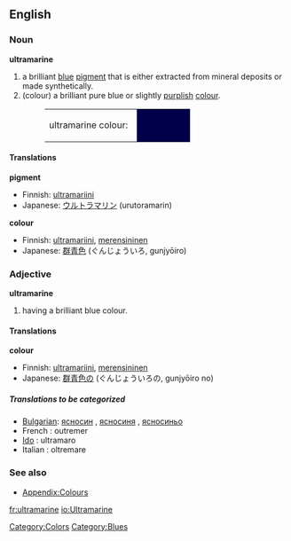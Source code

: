 {{Wikipedia}}
==English==
===Noun===
'''ultramarine'''

#a brilliant [[blue]] [[pigment]] that is either extracted from mineral deposits or made synthetically.
#(colour) a brilliant pure blue or slightly [[purple|purplish]] [[color|colour]].
#:<table><tr><td>ultramarine colour: &nbsp;</td><td bgcolor="#00004A" width="80">&nbsp; </td></tr></table>

====Translations====
'''pigment'''
{{top}}
*Finnish: [[ultramariini]]
*Japanese: [[ウルトラマリン]] (urutoramarin)
{{mid}}
{{bottom}}

'''colour'''
{{top}}
*Finnish: [[ultramariini]], [[merensininen]]
*Japanese: [[群青色]] (ぐんじょういろ, gunjyōiro)
{{mid}}
{{bottom}}

===Adjective===
'''ultramarine'''
#having a brilliant blue colour.

====Translations====
'''colour'''
{{top}}
*Finnish: [[ultramariini]], [[merensininen]]
*Japanese: [[群青色]]の (ぐんじょういろの, gunjyōiro no)
{{mid}}
{{bottom}}

=====Translations to be categorized=====
{{checktrans}}
<!--Remove this section once all of the translations below have been moved into the tables above.-->

* [[Bulgarian]]: [[ясносин]] {{m}}, [[ясносиня]] {{f}}, [[ясносиньо]] {{n}}
* French : outremer
* [[w:Ido|Ido]] : ultramaro
* Italian : oltremare

===See also===
*[[Wiktionary_Appendix:Colours|Appendix:Colours]]

[[Category:Colors]]
[[Category:Blues]]
[[fr:ultramarine]]
[[io:Ultramarine]]